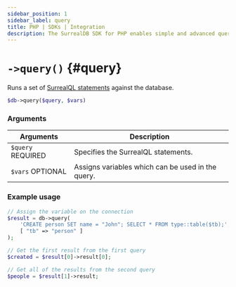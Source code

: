```yaml
---
sidebar_position: 1
sidebar_label: query
title: PHP | SDKs | Integration
description: The SurrealDB SDK for PHP enables simple and advanced querying of a remote or embedded database.
---
```


# `->query()` {#query}

Runs a set of [SurrealQL statements](/docs/surrealdb/surrealql) against the database.

```php title="Method Syntax"
$db->query($query, $vars)
```

### Arguments
<table>
    <thead>
        <tr>
            <th colspan="2" scope="col">Arguments</th>
            <th colspan="2" scope="col">Description</th>
        </tr>
    </thead>
    <tbody>
        <tr>
            <td colspan="2" scope="row" data-label="Arguments">
                <code>$query</code>
                <l className='yellow'>REQUIRED</l>
            </td>
            <td colspan="2" scope="row" data-label="Description">
                Specifies the SurrealQL statements.
            </td>
        </tr>
        <tr>
            <td colspan="2" scope="row" data-label="Arguments">
                <code>$vars</code>
                <l className='grey'>OPTIONAL</l>
            </td>
            <td colspan="2" scope="row" data-label="Description">
                Assigns variables which can be used in the query.
            </td>
        </tr>
    </tbody>
</table>

### Example usage
```php
// Assign the variable on the connection
$result = db->query(
	'CREATE person SET name = "John"; SELECT * FROM type::table($tb);',
	[ "tb" => "person" ]
);

// Get the first result from the first query
$created = $result[0]->result[0];

// Get all of the results from the second query
$people = $result[1]->result;
```